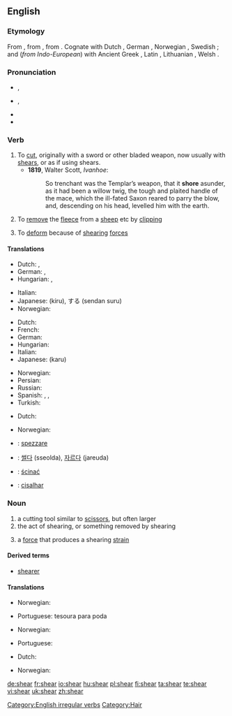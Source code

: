 ==English==

===Etymology===
From {{etyl|ang|en}} {{term|scieran|lang=ang}}, from {{proto|Germanic|skeran|lang=en}}, from {{proto|Indo-European|(s)ker-|lang=en}}.  Cognate with Dutch {{term|scheren|lang=nl}}, German {{term|scheren|lang=de}}, Norwegian {{term|skjære|lang=no}}, Swedish {{term|skära|lang=sv}}; and (''from Indo-European'') with Ancient Greek {{term|κείρω||I cut off|tr=keirō|lang=grc|sc=polytonic}}, Latin {{term|caro||flesh|lang=la}}, Lithuanian {{term|skìrti||separate|lang=lt}}, Welsh {{term|ysgar||separate|lang=cy}}.

===Pronunciation===
* {{a|US}} {{IPA|/ʃiɹ/}}, {{SAMPA|/Sir/}}
*: {{rhymes|ir}}
* {{a|UK}} {{IPA|/ʃɪə(ɹ)/}}, {{SAMPA|/SI(r)/}}
*: {{rhymes|ɪə(r)}}
* {{audio|en-us-shear.ogg|Audio (US)}}
* {{homophones|sheer}}

===Verb===
{{en-verb|shears|shearing|'''[[sheared]]''' ''or'' '''[[shore]]'''|'''[[shorn]] '''or''' [[sheared]]'''}}

# To [[cut]], originally with a sword or other bladed weapon, now usually with [[shears]], or as if using shears.
#* '''1819''', Walter Scott, ''Ivanhoe'':
#*: So trenchant was the Templar’s weapon, that it '''shore''' asunder, as it had been a willow twig, the tough and plaited handle of the mace, which the ill-fated Saxon reared to parry the blow, and, descending on his head, levelled him with the earth.
# To [[remove]] the [[fleece]] from a [[sheep]] etc by [[clipping]]
# {{physics}} To [[deform]] because of [[shearing]] [[force]]s

====Translations====
{{trans-top|to cut}}
* Dutch: {{t|nl|afsnijden}}, {{t+|nl|knippen}}
* German: {{t+|de|abschneiden}}, {{t+|de|schneiden}}
* Hungarian: {{t+|hu|vág}}, {{t|hu|levág}}
{{trans-mid}}
* Italian: {{t+|it|tagliare}}
* Japanese: {{t+|ja|切る|sc=Jpan}} (kiru), {{t+|ja|剪断|sc=Jpan}}する (sendan suru)
* Norwegian: {{t+|no|klippe}}
{{trans-bottom}}

{{trans-top|to remove the fleece from a sheep}}
* Dutch: {{t+|nl|scheren}}
* French: {{t+|fr|tondre}}
* German: {{t-|de|scheren}}
* Hungarian: {{t|hu|megnyír}}
* Italian: {{t+|it|tosare}}
* Japanese: {{t|ja|刈る|sc=Jpan}} (karu)
{{trans-mid}}
* Norwegian: {{t+|no|klippe}}
* Persian: {{t|fa|کوتاه کردن|sc=fa-Arab|xs=Persian}}
* Russian: {{t|ru|стричь|sc=Cyrl}}
* Spanish: {{t-|es|esquilar}}, {{t+|es|tonsurar}}, {{t+|es|tundir}}
* Turkish: {{t|tr|kırkmak}}
{{trans-bottom}}

{{trans-top|to deform because of shearing forces}}
* Dutch: {{t+|nl|afschuiven}}
{{trans-mid}}
* Norwegian: {{t+|no|klippe}}
{{trans-bottom}}

{{checktrans-top}}
* {{ttbc|Italian}}: [[spezzare]]
{{checktrans-mid}}
* {{ttbc|Korean}}: [[썰다]] (sseolda), [[자르다]] (jareuda)
* {{ttbc|Polish}}: [[ścinać]]
* {{ttbc|Portuguese}}: [[cisalhar]]
{{checktrans-bottom}}

===Noun===
{{en-noun}}

# a cutting tool similar to [[scissors]], but often larger
# the act of shearing, or something removed by shearing
# {{physics}} a [[force]] that produces a shearing [[strain]]

====Derived terms====
* [[shearer]]

====Translations====
{{trans-top|a cutting tool similar to scissors}}
* Norwegian: {{t-|no|bøylesaks|c}}
{{trans-mid}}
* Portuguese: tesoura para poda
{{trans-bottom}}

{{trans-top|the act of shearing, or something removed by shearing}}
* Norwegian: {{t-|no|klipp|m}}
{{trans-mid}}
* Portuguese: {{t-|pt|poda}}
{{trans-bottom}}

{{trans-top|a force that produces a shearing strain}}
* Dutch: {{t+|nl|afschuifkracht|m}}
{{trans-mid}}
* Norwegian: {{t-|no|klipp|n}}
{{trans-bottom}}

[[Category:English irregular verbs]]
[[Category:Hair]]

[[de:shear]]
[[fr:shear]]
[[io:shear]]
[[hu:shear]]
[[pl:shear]]
[[fi:shear]]
[[ta:shear]]
[[te:shear]]
[[vi:shear]]
[[uk:shear]]
[[zh:shear]]